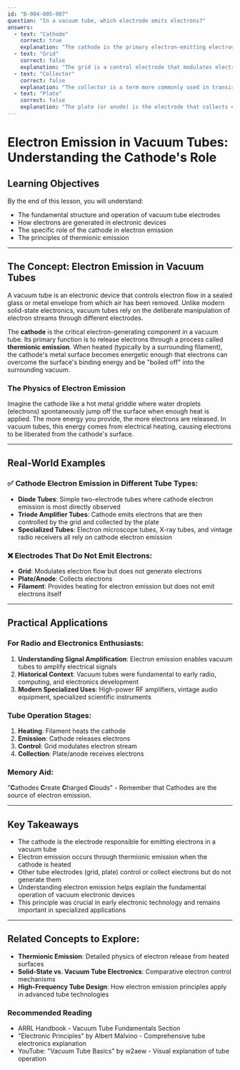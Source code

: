 ```yaml
---
id: "B-004-005-007"
question: "In a vacuum tube, which electrode emits electrons?"
answers:
  - text: "Cathode"
    correct: true
    explanation: "The cathode is the primary electron-emitting electrode in a vacuum tube. Through a process called thermionic emission, the cathode is heated (typically by a surrounding filament) which causes electrons to be released from its surface. These electrons are then attracted and controlled by other electrodes in the tube, enabling the fundamental electronic amplification and switching functions of vacuum tubes."
  - text: "Grid"
    correct: false
    explanation: "The grid is a control electrode that modulates electron flow between the cathode and plate by creating an electrostatic field, but it does not emit electrons itself. Its primary function is to regulate the electron stream, acting like a valve controlling current based on the applied voltage."
  - text: "Collector"
    correct: false
    explanation: "The collector is a term more commonly used in transistors, not vacuum tubes. In a vacuum tube, this would be analogous to the plate, which collects electrons but does not emit them. Collectors receive and accumulate electrons, they do not generate or emit them."
  - text: "Plate"
    correct: false
    explanation: "The plate (or anode) is the electrode that collects electrons after they have been emitted by the cathode and potentially modulated by the grid. It receives electrons but does not generate or emit them, making it a destination for electron flow rather than an electron source."
---
```


# Electron Emission in Vacuum Tubes: Understanding the Cathode's Role

## Learning Objectives
By the end of this lesson, you will understand:
- The fundamental structure and operation of vacuum tube electrodes
- How electrons are generated in electronic devices
- The specific role of the cathode in electron emission
- The principles of thermionic emission

---

## The Concept: Electron Emission in Vacuum Tubes

A vacuum tube is an electronic device that controls electron flow in a sealed glass or metal envelope from which air has been removed. Unlike modern solid-state electronics, vacuum tubes rely on the deliberate manipulation of electron streams through different electrodes.

The **cathode** is the critical electron-generating component in a vacuum tube. Its primary function is to release electrons through a process called **thermionic emission**. When heated (typically by a surrounding filament), the cathode's metal surface becomes energetic enough that electrons can overcome the surface's binding energy and be "boiled off" into the surrounding vacuum.

### The Physics of Electron Emission

Imagine the cathode like a hot metal griddle where water droplets (electrons) spontaneously jump off the surface when enough heat is applied. The more energy you provide, the more electrons are released. In vacuum tubes, this energy comes from electrical heating, causing electrons to be liberated from the cathode's surface.

---

## Real-World Examples

### ✅ Cathode Electron Emission in Different Tube Types:
- **Diode Tubes**: Simple two-electrode tubes where cathode electron emission is most directly observed
- **Triode Amplifier Tubes**: Cathode emits electrons that are then controlled by the grid and collected by the plate
- **Specialized Tubes**: Electron microscope tubes, X-ray tubes, and vintage radio receivers all rely on cathode electron emission

### ❌ Electrodes That Do Not Emit Electrons:
- **Grid**: Modulates electron flow but does not generate electrons
- **Plate/Anode**: Collects electrons
- **Filament**: Provides heating for electron emission but does not emit electrons itself

---

## Practical Applications

### For Radio and Electronics Enthusiasts:
1. **Understanding Signal Amplification**: Electron emission enables vacuum tubes to amplify electrical signals
2. **Historical Context**: Vacuum tubes were fundamental to early radio, computing, and electronics development
3. **Modern Specialized Uses**: High-power RF amplifiers, vintage audio equipment, specialized scientific instruments

### Tube Operation Stages:
1. **Heating**: Filament heats the cathode
2. **Emission**: Cathode releases electrons
3. **Control**: Grid modulates electron stream
4. **Collection**: Plate/anode receives electrons

### Memory Aid:
"**C**athodes **C**reate **C**harged **C**louds" - Remember that Cathodes are the source of electron emission.

---

## Key Takeaways

- The cathode is the electrode responsible for emitting electrons in a vacuum tube
- Electron emission occurs through thermionic emission when the cathode is heated
- Other tube electrodes (grid, plate) control or collect electrons but do not generate them
- Understanding electron emission helps explain the fundamental operation of vacuum electronic devices
- This principle was crucial in early electronic technology and remains important in specialized applications

---

## Related Concepts to Explore:
- **Thermionic Emission**: Detailed physics of electron release from heated surfaces
- **Solid-State vs. Vacuum Tube Electronics**: Comparative electron control mechanisms
- **High-Frequency Tube Design**: How electron emission principles apply in advanced tube technologies

### Recommended Reading
- ARRL Handbook - Vacuum Tube Fundamentals Section
- "Electronic Principles" by Albert Malvino - Comprehensive tube electronics explanation
- YouTube: "Vacuum Tube Basics" by w2aew - Visual explanation of tube operation